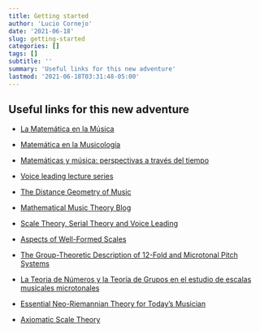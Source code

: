 ```yaml
---
title: Getting started
author: 'Lucio Cornejo'
date: '2021-06-18'
slug: getting-started
categories: []
tags: []
subtitle: ''
summary: 'Useful links for this new adventure'
lastmod: '2021-06-18T03:31:48-05:00'
---
```


## Useful links for this new adventure

- [La Matemática en la Música](http://revistas.pucp.edu.pe/index.php/promathematica/article/view/8188/8484)

- [Matemática en la Musicología](http://revistas.pucp.edu.pe/index.php/promathematica/article/view/8216/8517)

- [Matemáticas y música: perspectivas a través del tiempo](https://ru.dgb.unam.mx/browse?type=author&value=Montiel+Hernandez%2C+Mariana)

- [Voice leading lecture series](https://www.youtube.com/user/vornskr181st/videos)

- [The Distance Geometry of Music](https://arxiv.org/pdf/0705.4085.pdf)

- [Mathematical Music Theory Blog](https://alpof.wordpress.com/category/music/math-music/)

- [Scale Theory, Serial Theory and Voice Leading](https://www.jstor.org/stable/25171405?seq=1)

- [Aspects of Well-Formed Scales](https://www.jstor.org/stable/745935?seq=1)

- [The Group-Theoretic Description of 12-Fold and Microtonal Pitch Systems](https://www.jstor.org/stable/3679467?seq=1)

- [La Teoria de Números y la Teoría de Grupos en el estudio de escalas musicales microtonales](https://ru.dgb.unam.mx/browse?type=author&value=Gomez+Tellez%2C+Jesus+David)

- [Essential Neo-Riemannian Theory for Today's Musician](https://trace.tennessee.edu/cgi/viewcontent.cgi?referer=https://www.google.com/&httpsredir=1&article=2692&context=utk_gradthes)

- [Axiomatic Scale Theory](https://www.tandfonline.com/doi/full/10.1080/17459737.2019.1696899?src=recsys&)


